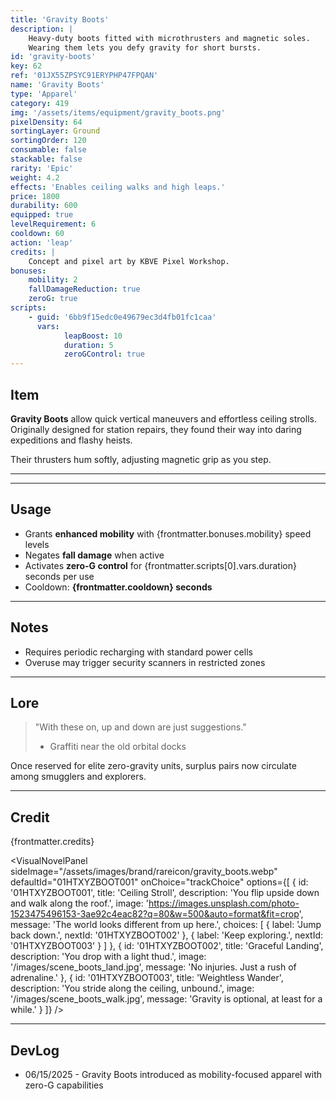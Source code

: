```yaml
---
title: 'Gravity Boots'
description: |
    Heavy-duty boots fitted with microthrusters and magnetic soles.
    Wearing them lets you defy gravity for short bursts.
id: 'gravity-boots'
key: 62
ref: '01JX55ZPSYC91ERYPHP47FPQAN'
name: 'Gravity Boots'
type: 'Apparel'
category: 419
img: '/assets/items/equipment/gravity_boots.png'
pixelDensity: 64
sortingLayer: Ground
sortingOrder: 120
consumable: false
stackable: false
rarity: 'Epic'
weight: 4.2
effects: 'Enables ceiling walks and high leaps.'
price: 1800
durability: 600
equipped: true
levelRequirement: 6
cooldown: 60
action: 'leap'
credits: |
    Concept and pixel art by KBVE Pixel Workshop.
bonuses:
    mobility: 2
    fallDamageReduction: true
    zeroG: true
scripts:
    - guid: '6bb9f15edc0e49679ec3d4fb01fc1caa'
      vars:
            leapBoost: 10
            duration: 5
            zeroGControl: true
---
```



## Item

**Gravity Boots** allow quick vertical maneuvers and effortless ceiling strolls.
Originally designed for station repairs, they found their way into daring expeditions and flashy heists.

Their thrusters hum softly, adjusting magnetic grip as you step.

---

<ItemDBPanel data={frontmatter} />

---

## Usage

- Grants **enhanced mobility** with {frontmatter.bonuses.mobility} speed levels
- Negates **fall damage** when active
- Activates **zero-G control** for {frontmatter.scripts[0].vars.duration} seconds per use
- Cooldown: **{frontmatter.cooldown} seconds**

---

## Notes

- Requires periodic recharging with standard power cells
- Overuse may trigger security scanners in restricted zones

---

## Lore

> "With these on, up and down are just suggestions."
> - Graffiti near the old orbital docks

Once reserved for elite zero-gravity units, surplus pairs now circulate among smugglers and explorers.

---

## Credit

{frontmatter.credits}

<VisualNovelPanel
  sideImage="/assets/images/brand/rareicon/gravity_boots.webp"
  defaultId="01HTXYZBOOT001"
  onChoice="trackChoice"
  options={[
    {
      id: '01HTXYZBOOT001',
      title: 'Ceiling Stroll',
      description: 'You flip upside down and walk along the roof.',
      image: 'https://images.unsplash.com/photo-1523475496153-3ae92c4eac82?q=80&w=500&auto=format&fit=crop',
      message: 'The world looks different from up here.',
      choices: [
        { label: 'Jump back down.', nextId: '01HTXYZBOOT002' },
        { label: 'Keep exploring.', nextId: '01HTXYZBOOT003' }
      ]
    },
    {
      id: '01HTXYZBOOT002',
      title: 'Graceful Landing',
      description: 'You drop with a light thud.',
      image: '/images/scene_boots_land.jpg',
      message: 'No injuries. Just a rush of adrenaline.'
    },
    {
      id: '01HTXYZBOOT003',
      title: 'Weightless Wander',
      description: 'You stride along the ceiling, unbound.',
      image: '/images/scene_boots_walk.jpg',
      message: 'Gravity is optional, at least for a while.'
    }
  ]}
/>

---

## DevLog

- 06/15/2025 - Gravity Boots introduced as mobility-focused apparel with zero-G capabilities

